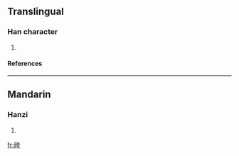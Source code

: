 ==Translingual==
===Han character===
{{Han char|rn=72|rad=日|as=06|sn=10|four=6402<sub>7</sub>|canj=日大一尸 (AKMS)}}
# {{defn|Han|sort=日06}}
====References====
{{Han ref|kx=0494.290|dkj=13896|hdz=21506.100|uh=6647|ud=26183|bh=D1D5|bd=53717}}

----
==Mandarin==
===Hanzi===
{{cmn-hanzi|pin=[[xū]] ([[xu1]])|wg=hsü<sup>1</sup>}}
# {{defn|Mandarin}}

[[fr:晇]]